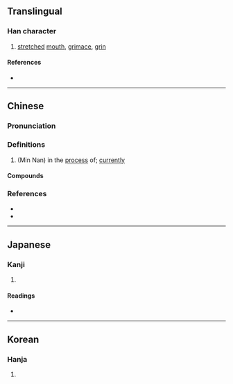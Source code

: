 {{character info/new}}
==Translingual==

===Han character===
{{Han char|rn=30|rad=口|as=06|sn=9|four=62000|canj=RMNN|ids=⿰口列}}

# [[stretch]]ed [[mouth]], [[grimace]], [[grin]]

====References====
* {{Han ref|kx=0186.090|dkj=03536|dj=0405.310|hdz=10613.160|uh=54A7|ud=21671|bh=ABA8|bd=43944}}

----

==Chinese==
{{zh-forms}}

===Pronunciation===
{{zh-pron
|m=liē
|c=lit6,le2,le1,le4
|mn=teh/--leh
|cat=
}}

===Definitions===
{{zh-hanzi}}

# (Min Nan) in the [[process]] of; [[currently]]
#: {{zh-x|我 咧 吃飯|I'm eat'''ing'''.|MN}}

====Compounds====
{{zh-der|乾巴疵咧|咧熊|咧咧|咧嘴|咧子|大大咧咧|白不呲咧|罵罵咧咧|醉咧咧兒|齜牙咧嘴}}

===References===
* {{R:yue:Hanzi}}
* {{R:nan:thcwdq}}

----

==Japanese==

===Kanji===
{{ja-kanji|grade=|rs=口06}}

# {{defn|lang=ja|sort=口06}}

====Readings====
* {{ja-readings|on=[[れつ]] (retsu), [[れち]] (rechi)|kun=}}

----

==Korean==

===Hanja===
{{ko-hanja|hangeul=렬|rv=ryeol|mr=ryŏl}}

# {{defn|lang=ko|sort=口06}}